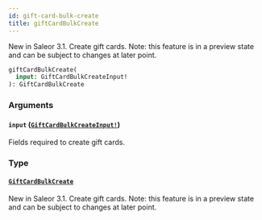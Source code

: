 ```yaml
---
id: gift-card-bulk-create
title: giftCardBulkCreate
---
```


New in Saleor 3.1. Create gift cards. Note: this feature is in a preview state and can be subject to changes at later point.

```graphql
giftCardBulkCreate(
  input: GiftCardBulkCreateInput!
): GiftCardBulkCreate

```

### Arguments

#### `input` ([`GiftCardBulkCreateInput!`](../../../developer/api-reference/inputs/gift-card-bulk-create-input))

Fields required to create gift cards.

### Type

#### [`GiftCardBulkCreate`](../../../developer/api-reference/objects/gift-card-bulk-create)

New in Saleor 3.1. Create gift cards. Note: this feature is in a preview state and can be subject to changes at later point.
